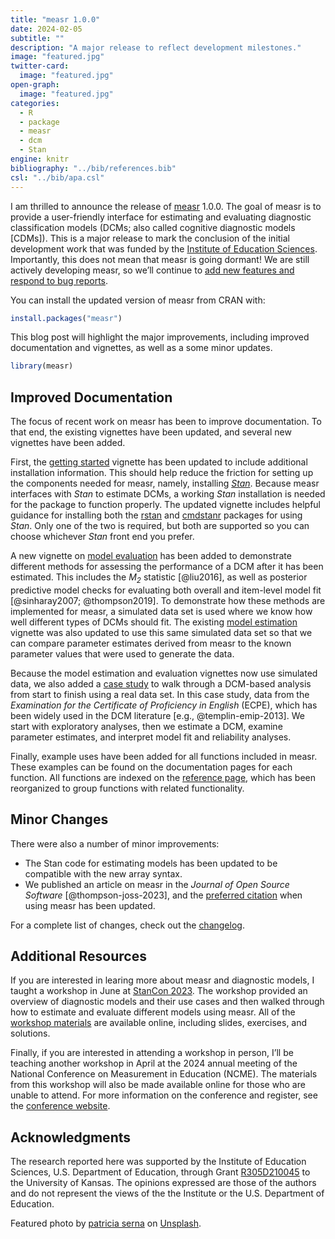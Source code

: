 ```yaml
---
title: "measr 1.0.0"
date: 2024-02-05
subtitle: ""
description: "A major release to reflect development milestones."
image: "featured.jpg"
twitter-card:
  image: "featured.jpg"
open-graph:
  image: "featured.jpg"
categories:
  - R
  - package
  - measr
  - dcm
  - Stan
engine: knitr
bibliography: "../bib/references.bib"
csl: "../bib/apa.csl"
---
```


I am thrilled to announce the release of [measr](https://measr.info) 1.0.0.
The goal of measr is to provide a user-friendly interface for estimating and evaluating diagnostic classification models (DCMs; also called cognitive diagnostic models [CDMs]).
This is a major release to mark the conclusion of the initial development work that was funded by the [Institute of Education Sciences](https://ies.ed.gov).
Importantly, this does not mean that measr is going dormant!
We are still actively developing measr, so we'll continue to [add new features and respond to bug reports](https://github.com/wjakethompson/measr/issues).

You can install the updated version of measr from CRAN with:

```r
install.packages("measr")
```

This blog post will highlight the major improvements, including improved documentation and vignettes, as well as a some minor updates.

```r
library(measr)
```

## Improved Documentation

The focus of recent work on measr has been to improve documentation.
To that end, the existing vignettes have been updated, and several new vignettes have been added.

First, the [getting started](https://measr.info/articles/measr) vignette has been updated to include additional installation information.
This should help reduce the friction for setting up the components needed for measr, namely, installing [*Stan*](https://mc-stan.org).
Because measr interfaces with *Stan* to estimate DCMs, a working *Stan* installation is needed for the package to function properly.
The updated vignette includes helpful guidance for installing both the [rstan](https://mc-stan.org/rstan) and [cmdstanr](https://mc-stan.org/cmdstanr) packages for using *Stan*.
Only one of the two is required, but both are supported so you can choose whichever *Stan* front end you prefer.

A new vignette on [model evaluation](https://measr.info/articles/model-evaluation) has been added to demonstrate different methods for assessing the performance of a DCM after it has been estimated.
This includes the *M<sub>2</sub>* statistic [@liu2016], as well as posterior predictive model checks for evaluating both overall and item-level model fit [@sinharay2007; @thompson2019].
To demonstrate how these methods are implemented for measr, a simulated data set is used where we know how well different types of DCMs should fit.
The existing [model estimation](https://measr.info/articles/model-estimation) vignette was also updated to use this same simulated data set so that we can compare parameter estimates derived from measr to the known parameter values that were used to generate the data.

Because the model estimation and evaluation vignettes now use simulated data, we also added a [case study](https://measr.info/articles/ecpe) to walk through a DCM-based analysis from start to finish using a real data set.
In this case study, data from the *Examination for the Certificate of Proficiency in English* (ECPE), which has been widely used in the DCM literature [e.g., @templin-emip-2013].
We start with exploratory analyses, then we estimate a DCM, examine parameter estimates, and interpret model fit and reliability analyses. 

Finally, example uses have been added for all functions included in measr.
These examples can be found on the documentation pages for each function.
All functions are indexed on the [reference page](https://measr.info/reference/), which has been reorganized to group functions with related functionality.

## Minor Changes

There were also a number of minor improvements:

* The Stan code for estimating models has been updated to be compatible with the new array syntax.
* We published an article on measr in the *Journal of Open Source Software* [@thompson-joss-2023], and the [preferred citation](https://measr.info/authors#citation) when using measr has been updated.

For a complete list of changes, check out the [changelog](https://measr.info/news/index.html#measr-100).

## Additional Resources

If you are interested in learing more about measr and diagnostic models, I taught a workshop in June at [StanCon 2023](https://mc-stan.org/events/stancon2023/).
The workshop provided an overview of diagnostic models and their use cases and then walked through how to estimate and evaluate different models using measr.
All of the [workshop materials](https://stancon2023.measr.info/) are available online, including slides, exercises, and solutions.

Finally, if you are interested in attending a workshop in person, I'll be teaching another workshop in April at the 2024 annual meeting of the National Conference on Measurement in Education (NCME).
The materials from this workshop will also be made available online for those who are unable to attend.
For more information on the conference and register, see the [conference website](https://www.ncme.org/event/annual-meeting/upcoming-meeting2024).

## Acknowledgments {.appendix}

The research reported here was supported by the Institute of Education Sciences, U.S. Department of Education, through Grant [R305D210045](https://ies.ed.gov/funding/grantsearch/details.asp?ID=4546) to the University of Kansas. The opinions expressed are those of the authors and do not represent the views of the the Institute or the U.S. Department of Education.

Featured photo by <a href="https://unsplash.com/@sernarial?utm_content=creditCopyText&utm_medium=referral&utm_source=unsplash">patricia serna</a> on <a href="https://unsplash.com/photos/assorted-tape-measures-zPZ9vqqDNBA?utm_content=creditCopyText&utm_medium=referral&utm_source=unsplash">Unsplash</a>.
  
